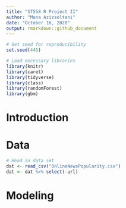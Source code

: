 ```yaml
---
title: "ST558 R Project II"
author: "Mana Azizsoltani"
date: "October 16, 2020"
output: rmarkdown::github_document
---
```


```r
# Set seed for reproducibility
set.seed(445)

# Load necessary libraries
library(knitr)
library(caret)
library(tidyverse)
library(class)
library(randomForest)
library(gbm)
```

# Introduction

# Data
```r
# Read in data set
dat <- read_csv("OnlineNewsPopularity.csv")
dat <- dat %>% select(-url)
```

# Modeling

